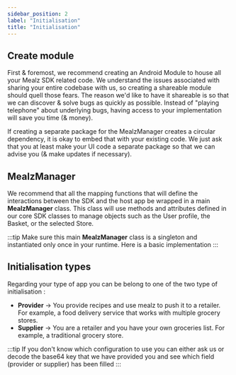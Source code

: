 ```yaml
---
sidebar_position: 2
label: "Initialisation"
title: "Initialisation"
---
```



## Create module

First & foremost, we recommend creating an Android Module to house all your Mealz SDK related code.
We understand the issues associated with sharing your entire codebase with us, so creating a shareable module should quell those fears.
The reason we'd like to have it shareable is so that we can discover & solve bugs as quickly as possible.
Instead of "playing telephone" about underlying bugs, having access to your implementation will save you time (& money).

If creating a separate package for the MealzManager creates a circular dependency, it is okay to embed that with your existing code.
We just ask that you at least make your UI code a separate package so that we can advise you (& make updates if necessary).

## MealzManager

We recommend that all the mapping functions that will define the interactions between the SDK and
the host app be wrapped in a main **MealzManager** class.
This class will use methods and attributes defined in our core SDK classes to manage objects such
as the User profile, the Basket, or the selected Store.

:::tip
Make sure this main **MealzManager** class is a singleton and instantiated only once in your runtime.
Here
is a basic implementation
:::

<AndroidMealzSingletonSample></AndroidMealzSingletonSample>

## Initialisation types

Regarding your type of app you can be belong to one of the two type of initialisation :
  - **Provider** -> You provide recipes and use mealz to push it to a retailer. For example, a food delivery service that works with multiple grocery stores. 
  - **Supplier** -> You are a retailer and you have your own groceries list. For example, a traditional grocery store. 

:::tip
If you don't know which configuration to use you can either ask us or decode the base64 key
that we have provided you and see which field (provider or supplier) has been filled
:::



